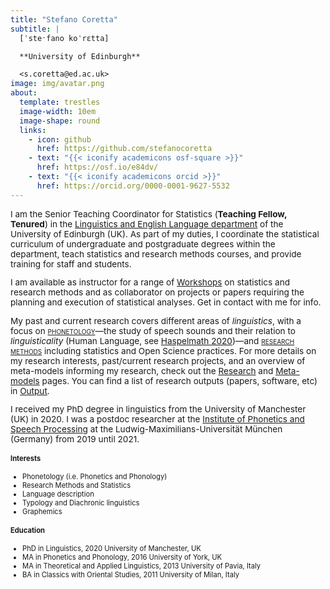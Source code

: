 ```yaml
---
title: "Stefano Coretta"
subtitle: |
  [ˈsteˑfano koˈrɛtta]

  **University of Edinburgh**

  <s.coretta@ed.ac.uk>
image: img/avatar.png
about:
  template: trestles
  image-width: 10em
  image-shape: round
  links:
    - icon: github
      href: https://github.com/stefanocoretta
    - text: "{{< iconify academicons osf-square >}}"
      href: https://osf.io/e84dv/
    - text: "{{< iconify academicons orcid >}}"
      href: https://orcid.org/0000-0001-9627-5532
---
```


::: {style="font-size: 0.85rem"}

I am the Senior Teaching Coordinator for Statistics (**Teaching Fellow, Tenured**) in the [Linguistics and English Language department](https://www.ed.ac.uk/ppls/linguistics-and-english-language) of the University of Edinburgh (UK).
As part of my duties, I coordinate the statistical curriculum of undergraduate and postgraduate degrees within the department, teach statistics and research methods courses, and provide training for staff and students.

I am available as instructor for a range of [Workshops](teaching.qmd#workshops) on statistics and research methods and as collaborator on projects or papers requiring the planning and execution of statistical analyses. Get in contact with me for info.

My past and current research covers different areas of *linguistics*, with a focus on <span style="font-variant: small-caps;">[phonetology](meta.qmd#phonetology)</span>---the study of speech sounds and their relation to *linguisticality* (Human Language, see [Haspelmath 2020](https://doi.org/10.3389/fpsyg.2019.03056))---and <span style="font-variant: small-caps;">[research methods](meta.qmd#research-methods)</span> including statistics and Open Science practices.
For more details on my research interests, past/current research projects, and an overview of meta-models informing my research, check out the [Research](research.qmd) and [Meta-models](meta.qmd) pages.
You can find a list of research outputs (papers, software, etc) in [Output](output/index.qmd).

I received my PhD degree in linguistics from the University of Manchester (UK) in 2020.
I was a postdoc researcher at the [Institute of Phonetics and Speech Processing](https://www.phonetik.uni-muenchen.de/) at the Ludwig-Maximilians-Universität München (Germany) from 2019 until 2021.

:::

::: {style="font-size: 0.7rem"}
::: {.grid}

::: {.g-col-6}
#### Interests

- Phonetology (i.e. Phonetics and Phonology)
- Research Methods and Statistics
- Language description
- Typology and Diachronic linguistics
- Graphemics
:::

::: {.g-col-6}
#### Education
- PhD in Linguistics, 2020
  University of Manchester, UK
- MA in Phonetics and Phonology, 2016
  University of York, UK
- MA in Theoretical and Applied Linguistics, 2013
  University of Pavia, Italy
- BA in Classics with Oriental Studies, 2011
  University of Milan, Italy
:::

:::
:::